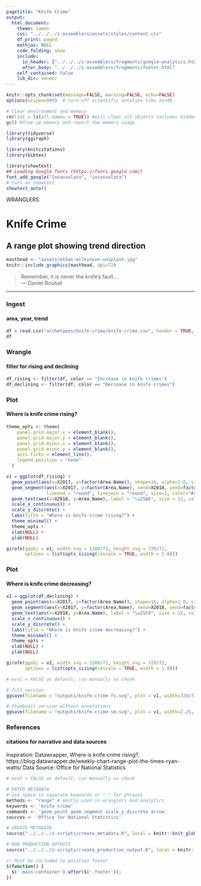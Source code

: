 ```yaml
---
pagetitle: "Knife Crime"
output: 
  html_document:
    theme: lumen
    css: "../../../z-assemblers/assets/styles/content.css"
    df_print: paged
    mathjax: NULL
    code_folding: show
    include:
      in_header: ["../../../z-assemblers/fragments/google-analytics.html", "../../../z-assemblers/fragments/header.html"]
      after_body: "../../../z-assemblers/fragments/footer.html"
    self_contained: false
    lib_dir: vendor
---
```


```r

knitr::opts_chunk$set(message=FALSE, warning=FALSE, echo=FALSE)
options(scipen=999)  # turn-off scientific notation like 1e+48

# Clear environment and memory
rm(list = ls(all.names = TRUE)) #will clear all objects includes hidden objects.
gc() #free up memory and report the memory usage.

library(tidyverse)
library(ggiraph)

library(knitcitations)
library(bibtex)

library(showtext)
## Loading Google fonts (https://fonts.google.com/)
font_add_google("Inconsolata", "inconsolata")
# turn on showtext
showtext_auto()

```

<div class="activity">
WRANGLERS  
</div>

# Knife Crime
## A range plot showing trend direction

```r

masthead <- "assets/ethan-wilkinson-unsplash.jpg"
knitr::include_graphics(masthead, dpi=72)

```

> Remember, it is never the knife's fault...\
--- Daniel Boulud\


***

### Ingest
#### area, year, trend

```r

df = read.csv("archetypes/knife-crime/knife-crime.csv", header = TRUE, stringsAsFactors = TRUE)
df

```


### Wrangle
#### filter for rising and declining


```r

df_rising <- filter(df, color == "Increase in knife crimes")
df_declining <- filter(df, color == "Decrease in knife crimes")

```


### Plot
#### Where is knife crime rising?


```r

theme_opts <- theme(
    panel.grid.major.x = element_blank(),
    panel.grid.major.y = element_blank(),
    panel.grid.minor.x = element_blank(),
    panel.grid.minor.y = element_blank(),
    axis.ticks = element_line(),
    legend.position = "none"
  )

v1 = ggplot(df_rising) + 
  geom_point(aes(x=X2017, y=factor(Area.Name)), shape=16, alpha=1.0, size=2, color="#a82e13") +
  geom_segment(aes(x=X2017, y=factor(Area.Name), xend=X2018, yend=factor(Area.Name)), 
               lineend = "round", linejoin = "round", size=1, color="#a82e13") + 
  geom_text(aes(x=X2018, y=Area.Name), label = "\u25B6", size = 12, color="#a82e13", vjust = 0.55) + 
  scale_x_continuous() +
  scale_y_discrete() +
  labs(title = "Where is knife crime rising?") +
  theme_minimal() +
  theme_opts +
  xlab(NULL) +
  ylab(NULL)

girafe(ggobj = v1, width_svg = 1280/72, height_svg = 720/72,
       options = list(opts_sizing(rescale = TRUE, width = 1.0)))

```


### Plot
#### Where is knife crime decreasing?


```r

v2 = ggplot(df_declining) + 
  geom_point(aes(x=X2017, y=factor(Area.Name)), shape=16, alpha=1.0, size=2, color="#63a0cd") +
  geom_segment(aes(x=X2017, y=factor(Area.Name), xend=X2018, yend=factor(Area.Name)), size=1, color="#63a0cd") + 
  geom_text(aes(x=X2018, y=Area.Name), label = "\u25C0", size = 12, color="#63a0cd", vjust = 0.55) + 
  scale_x_continuous() +
  scale_y_discrete() +
  labs(title = "Where is knife crime decreasing?") +
  theme_minimal() +
  theme_opts +
  xlab(NULL) +
  ylab(NULL)

girafe(ggobj = v2, width_svg = 1280/72, height_svg = 720/72,
       options = list(opts_sizing(rescale = TRUE, width = 1.0)))

```



```r

# eval = FALSE as default; run manually as chunk

# full version
ggsave(filename = "outputs/knife-crime-fs.svg", plot = v1, width=720/72, height=720/72)

# thumbnail version without annotations
ggsave(filename = "outputs/knife-crime-sm.svg", plot = v1, width=2.25, height=2.25)

```



### References
#### citations for narrative and data sources

Inspiration: Datawrapper, Where is knife crime rising?, https://blog.datawrapper.de/weekly-chart-range-plot-the-times-ryan-watts/
Data Source: Office for National Statistics


```r

# eval = FALSE as default; run manually as chunk

# ENTER METADATA
# Use space to separate keywords or "-" for phrases
methods <- "range" # mostly used in wranglers and analytics
keywords <- 'knife crime'
commands <- 'geom_point geom_segment scale_y_discrete arrow'
sources <- 'Office for National Statistics'

# CREATE METADATA
source("../../../z-scripts/create_metadata.R", local = knitr::knit_global())

# RUN PRODUCTION OUTPUTS
source("../../../z-scripts/create_production_output.R", local = knitr::knit_global())


```


```js

// Must be included to position footer
$(function() {
  $('.main-container').after($('.footer'));
})

```

